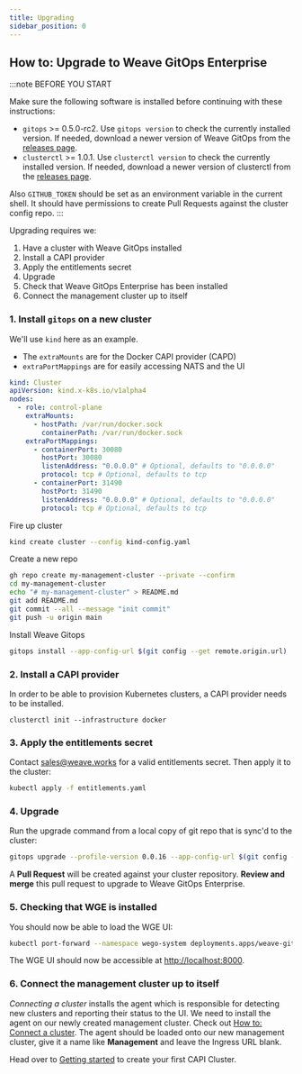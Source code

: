```yaml
---
title: Upgrading
sidebar_position: 0
---
```



## How to: Upgrade to Weave GitOps Enterprise

:::note BEFORE YOU START 

  Make sure the following software is installed before continuing with these instructions:
  
  - `gitops` >= 0.5.0-rc2. Use `gitops version` to check the currently installed version. If needed, download a newer version of Weave GitOps from the [releases page](https://github.com/weaveworks/weave-gitops/releases).
  - `clusterctl` >= 1.0.1. Use `clusterctl version` to check the currently installed version. If needed, download a newer version of clusterctl from the [releases page](https://github.com/kubernetes-sigs/cluster-api/releases).


  Also `GITHUB_TOKEN` should be set as an environment variable in the current shell. It should have permissions to create Pull Requests against the cluster config repo.
:::

Upgrading requires we:

1. Have a cluster with Weave GitOps installed
2. Install a CAPI provider
3. Apply the entitlements secret
4. Upgrade
5. Check that Weave GitOps Enterprise has been installed
6. Connect the management cluster up to itself

### 1. Install `gitops` on a new cluster

We'll use `kind` here as an example.

- The `extraMounts` are for the Docker CAPI provider (CAPD)
- `extraPortMappings` are for easily accessing NATS and the UI

```yaml title="kind-config.yaml"
kind: Cluster
apiVersion: kind.x-k8s.io/v1alpha4
nodes:
  - role: control-plane
    extraMounts:
      - hostPath: /var/run/docker.sock
        containerPath: /var/run/docker.sock
    extraPortMappings:
      - containerPort: 30080
        hostPort: 30080
        listenAddress: "0.0.0.0" # Optional, defaults to "0.0.0.0"
        protocol: tcp # Optional, defaults to tcp
      - containerPort: 31490
        hostPort: 31490
        listenAddress: "0.0.0.0" # Optional, defaults to "0.0.0.0"
        protocol: tcp # Optional, defaults to tcp
```

Fire up cluster

```bash
kind create cluster --config kind-config.yaml
```

Create a new repo

```bash
gh repo create my-management-cluster --private --confirm
cd my-management-cluster
echo "# my-management-cluster" > README.md
git add README.md
git commit --all --message "init commit"
git push -u origin main
```

Install Weave Gitops

```bash
gitops install --app-config-url $(git config --get remote.origin.url)
```

### 2. Install a CAPI provider

In order to be able to provision Kubernetes clusters, a CAPI provider needs to be installed.

```
clusterctl init --infrastructure docker
```

### 3. Apply the entitlements secret

Contact sales@weave.works for a valid entitlements secret. Then apply it to the cluster:

```bash
kubectl apply -f entitlements.yaml
```



### 4. Upgrade

Run the upgrade command from a local copy of git repo that is sync'd to the cluster:

```bash
gitops upgrade --profile-version 0.0.16 --app-config-url $(git config --get remote.origin.url)
```

A **Pull Request** will be created against your cluster repository. **Review and merge** this pull request to upgrade to Weave GitOps Enterprise.

### 5. Checking that WGE is installed

You should now be able to load the WGE UI:

```bash
kubectl port-forward --namespace wego-system deployments.apps/weave-gitops-enterprise-nginx-ingress-controller 8000:80
```

The WGE UI should now be accessible at [http://localhost:8000](http://localhost:8000).

### 6. Connect the management cluster up to itself

_Connecting a cluster_ installs the agent which is responsible for detecting new clusters and reporting their status to the UI. We need to install the agent on our newly created management cluster. Check out [How to: Connect a cluster](../cluster-management/managing-existing-clusters.mdx#how-to-connect-a-cluster). The agent should be loaded onto our new management cluster, give it a name like **Management** and leave the Ingress URL blank.

Head over to [Getting started](../cluster-management/getting-started.mdx) to create your first CAPI Cluster.
